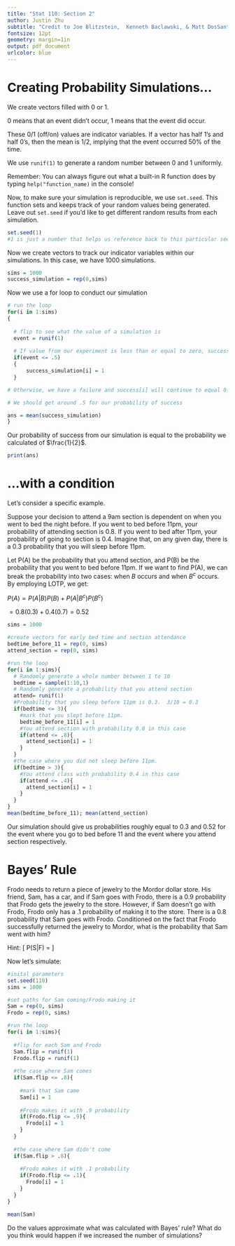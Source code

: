 ```yaml
---
title: "Stat 110: Section 2"
author: Justin Zhu
subtitle: "Credit to Joe Blitzstein,  Kenneth Baclawski, & Matt DosSantos DiSorbo"
fontsize: 12pt
geometry: margin=1in
output: pdf_document
urlcolor: blue
---
```


# Creating Probability Simulations...

We create vectors filled with 0 or 1. 

0 means that an event didn’t occur, 1 means that the event did occur. 

These 0/1 (off/on) values are indicator variables.  If a vector has half 1’s and half 0’s, then the mean is 1/2, implying that the event occurred 50% of the time. 

We use ```runif(1)``` to generate a random number between 0 and 1 uniformly.

Remember: You can always figure out what a built-in R function does by typing ```help("function_name)``` in the console!

Now, to make sure your simulation is reproducible, we use ```set.seed```.  This function sets and keeps track of your random values being generated.  Leave out ```set.seed``` if you'd like to get different random results from each simulation.


```r
set.seed(1)
#1 is just a number that helps us reference back to this particular seed.
```
Now we create vectors to track our indicator variables within our simulations.  In this case, we have 1000 simulations.

```r
sims = 1000
success_simulation = rep(0,sims)
```

Now we use a for loop to conduct our simulation

```r
# run the loop
for(i in 1:sims)
{
  
  # flip to see what the value of a simulation is
  event = runif(1)
  
  # If value from our experiment is less than or equal to zero, success.
  if(event <= .5)
  {
      success_simulation[i] = 1
  }

# Otherwise, we have a failure and success[i] will continue to equal 0.

# We should get around .5 for our probability of success

ans = mean(success_simulation)
}
```

Our probability of success from our simulation is equal to the probability we calculated of $\frac{1}{2}$.
```r
print(ans)
```


# ...with a condition

Let's consider a specific example.  

Suppose your decision to attend a 9am section is dependent on when you went to bed the night before.  If you went to bed before 11pm, your probability of attending section is 0.8. If you went to bed after 11pm, your probability of going to section is 0.4. Imagine that, on any given day, there is a 0.3 probability that you will sleep before 11pm.

Let  P(A)  be the probability that you attend section, and  P(B)  be the probability that you went to bed before 11pm. If we want to find  P(A), we can break the probability into two cases: when  $B$  occurs and when  $B^c$  occurs.  By employing LOTP, we get:

$P(A)=P(A|B)P(B)+P(A|B^c)P(B^c)$
 
$=0.8(0.3)+0.4(0.7)=0.52$

```r
sims = 1000

#create vectors for early bed time and section attendance
bedtime_before_11 = rep(0, sims)
attend_section = rep(0, sims)

#run the loop
for(i in 1:sims){
  # Randomly generate a whole number between 1 to 10
  bedtime = sample(1:10,1)
  # Randomly generate a probability that you attend section
  attend= runif(1)
  #Probability that you sleep before 11pm is 0.3.  3/10 = 0.3
  if(bedtime <= 3){
    #mark that you slept before 11pm.
    bedtime_before_11[i] = 1
    #You attend section with probability 0.8 in this case
    if(attend <= .8){
      attend_section[i] = 1
    }    
  }
  #the case where you did not sleep before 11pm.
  if(bedtime > 3){
    #You attend class with probability 0.4 in this case
    if(attend <= .4){
      attend_section[i] = 1
    }
  }
}
mean(bedtime_before_11); mean(attend_section)
```
Our simulation should give us probabilities roughly equal to 0.3 and 0.52 for the event where you go to bed before 11 and the event where you attend section respectively.  

# Bayes' Rule
Frodo needs to return a piece of jewelry to the Mordor dollar store. His friend, Sam, has a car, and if Sam goes with Frodo, there is a 0.9 probability that Frodo gets the jewelry to the store. However, if Sam doesn’t go with Frodo, Frodo only has a .1 probability of making it to the store. There is a 0.8 probability that Sam goes with Frodo. Conditioned on the fact that Frodo successfully returned the jewelry to Mordor, what is the probability that Sam went with him?

Hint:
\[
P(S|F) = \frac{P(F|S)P(S)}{P(F)}
\]

Now let's simulate:
```r
#inital parameters
set.seed(110)
sims = 1000

#set paths for Sam coming/Frodo making it
Sam = rep(0, sims)
Frodo = rep(0, sims)

#run the loop
for(i in 1:sims){
  
  #flip for each Sam and Frodo
  Sam.flip = runif(1)
  Frodo.flip = runif(1)
  
  #the case where Sam comes
  if(Sam.flip <= .8){
    
    #mark that Sam came
    Sam[i] = 1
    
    #Frodo makes it with .9 probability
    if(Frodo.flip <= .9){
      Frodo[i] = 1
    }
  }
  
  #the case where Sam didn't come
  if(Sam.flip > .8){
    
    #Frodo makes it with .1 probability
    if(Frodo.flip <= .1){
      Frodo[i] = 1
    }
  }
}

mean(Sam)
```

Do the values approximate what was calculated with Bayes' rule?  What do you think would happen if we increased the number of simulations?


